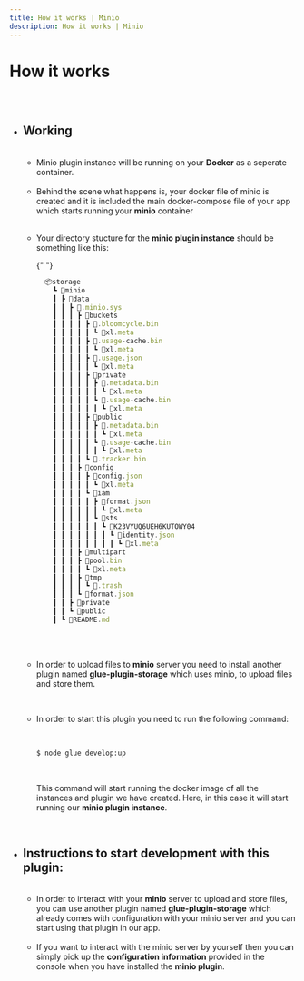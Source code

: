```yaml
---
title: How it works | Minio
description: How it works | Minio
---
```



<Meta title="Minio Plugin Docs/How It Works" />

# How it works

##

<br />

- ## Working

  <br />

  - Minio plugin instance will be running on your **Docker** as a seperate container.

  <br />

  - Behind the scene what happens is, your docker file of minio is created and it is included
    the main docker-compose file of your app which starts running your **minio** container

  <br />

  - Your directory stucture for the **minio plugin instance** should be something
    like this:

    {" "}
    <br />

    ```jsx
      📦storage
        ┗ 📂minio
        ┃ ┣ 📂data
        ┃ ┃ ┣ 📂.minio.sys
        ┃ ┃ ┃ ┣ 📂buckets
        ┃ ┃ ┃ ┃ ┣ 📂.bloomcycle.bin
        ┃ ┃ ┃ ┃ ┃ ┗ 📜xl.meta
        ┃ ┃ ┃ ┃ ┣ 📂.usage-cache.bin
        ┃ ┃ ┃ ┃ ┃ ┗ 📜xl.meta
        ┃ ┃ ┃ ┃ ┣ 📂.usage.json
        ┃ ┃ ┃ ┃ ┃ ┗ 📜xl.meta
        ┃ ┃ ┃ ┃ ┣ 📂private
        ┃ ┃ ┃ ┃ ┃ ┣ 📂.metadata.bin
        ┃ ┃ ┃ ┃ ┃ ┃ ┗ 📜xl.meta
        ┃ ┃ ┃ ┃ ┃ ┗ 📂.usage-cache.bin
        ┃ ┃ ┃ ┃ ┃ ┃ ┗ 📜xl.meta
        ┃ ┃ ┃ ┃ ┣ 📂public
        ┃ ┃ ┃ ┃ ┃ ┣ 📂.metadata.bin
        ┃ ┃ ┃ ┃ ┃ ┃ ┗ 📜xl.meta
        ┃ ┃ ┃ ┃ ┃ ┗ 📂.usage-cache.bin
        ┃ ┃ ┃ ┃ ┃ ┃ ┗ 📜xl.meta
        ┃ ┃ ┃ ┃ ┗ 📜.tracker.bin
        ┃ ┃ ┃ ┣ 📂config
        ┃ ┃ ┃ ┃ ┣ 📂config.json
        ┃ ┃ ┃ ┃ ┃ ┗ 📜xl.meta
        ┃ ┃ ┃ ┃ ┗ 📂iam
        ┃ ┃ ┃ ┃ ┃ ┣ 📂format.json
        ┃ ┃ ┃ ┃ ┃ ┃ ┗ 📜xl.meta
        ┃ ┃ ┃ ┃ ┃ ┗ 📂sts
        ┃ ┃ ┃ ┃ ┃ ┃ ┗ 📂K23VYUQ6UEH6KUTOWY04
        ┃ ┃ ┃ ┃ ┃ ┃ ┃ ┗ 📂identity.json
        ┃ ┃ ┃ ┃ ┃ ┃ ┃ ┃ ┗ 📜xl.meta
        ┃ ┃ ┃ ┣ 📂multipart
        ┃ ┃ ┃ ┣ 📂pool.bin
        ┃ ┃ ┃ ┃ ┗ 📜xl.meta
        ┃ ┃ ┃ ┣ 📂tmp
        ┃ ┃ ┃ ┃ ┗ 📂.trash
        ┃ ┃ ┃ ┗ 📜format.json
        ┃ ┃ ┣ 📂private
        ┃ ┃ ┗ 📂public
        ┃ ┗ 📜README.md
    ```

    <br />
    <br />

  - In order to upload files to **minio** server you need to install another plugin named
    **glue-plugin-storage** which uses minio, to upload files and store them.

  <br />

  - In order to start this plugin you need to run the following command:

    <br />

    ```bash
    $ node glue develop:up
    ```

    <br />

    This command will start running the docker image of all the instances
    and plugin we have created. Here, in this case it will start running
    our **minio plugin instance**.

  <br />

- ## Instructions to start development with this plugin:

  <br />

  - In order to interact with your **minio** server to upload and store files,
    you can use another plugin named **glue-plugin-storage** which already comes
    with configuration with your minio server and you can start using that plugin
    in our app.

  <br />

  - If you want to interact with the minio server by yourself then you can simply
    pick up the **configuration information** provided in the console when you have
    installed the **minio plugin**.
